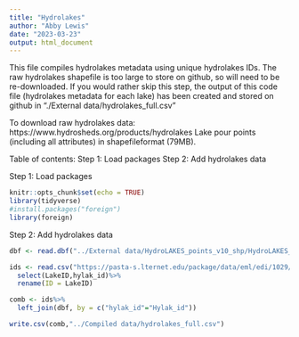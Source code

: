 ```yaml
---
title: "Hydrolakes"
author: "Abby Lewis"
date: "2023-03-23"
output: html_document
---
```


This file compiles hydrolakes metadata using unique hydrolakes IDs. The raw hydrolakes shapefile is too large to store on github, so will need to be re-downloaded. If you would rather skip this step, the output of this code file (hydrolakes metadata for each lake) has been created and stored on github in "./External data/hydrolakes_full.csv"

To download raw hydrolakes data: 
https://www.hydrosheds.org/products/hydrolakes
  Lake pour points (including all attributes) in shapefileformat (79MB).

Table of contents:
Step 1: Load packages
Step 2: Add hydrolakes data


Step 1: Load packages
```r
knitr::opts_chunk$set(echo = TRUE)
library(tidyverse)
#install.packages("foreign")
library(foreign)
```


Step 2: Add hydrolakes data
```r
dbf <- read.dbf("../External data/HydroLAKES_points_v10_shp/HydroLAKES_points_v10.dbf")

ids <- read.csv("https://pasta-s.lternet.edu/package/data/eml/edi/1029/9/fadd3eaa25b5fdd1fc4efba70e660579")%>%
  select(LakeID,hylak_id)%>%
  rename(ID = LakeID)

comb <- ids%>%
  left_join(dbf, by = c("hylak_id"="Hylak_id"))

write.csv(comb,"../Compiled data/hydrolakes_full.csv")
```
